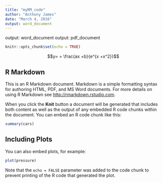 ```yaml
---
title: "myRM_code"
author: "Anthony James"
date: "March 4, 2016"
output: word_document
---
```


output: word_document
output: pdf_document

```r
knitr::opts_chunk$set(echo = TRUE)
```



$$y= = \frac{ax +b}{e^{x +x^2}}$$





## R Markdown

This is an R Markdown document. Markdown is a simple formatting syntax for authoring HTML, PDF, and MS Word documents. For more details on using R Markdown see <http://rmarkdown.rstudio.com>.

When you click the **Knit** button a document will be generated that includes both content as well as the output of any embedded R code chunks within the document. You can embed an R code chunk like this:

```r
summary(cars)
```

## Including Plots

You can also embed plots, for example:

```r
plot(pressure)
```

Note that the `echo = FALSE` parameter was added to the code chunk to prevent printing of the R code that generated the plot.
